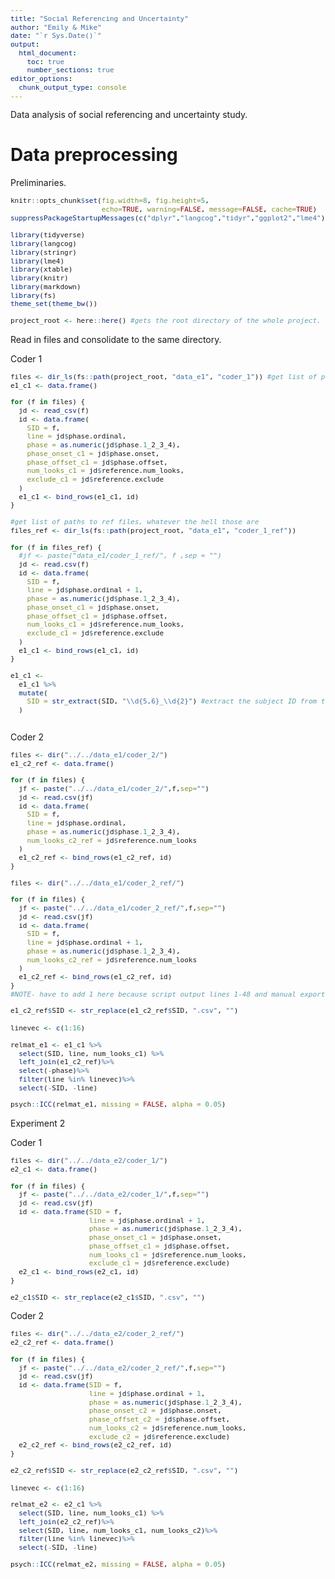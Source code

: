 ```yaml
---
title: "Social Referencing and Uncertainty"
author: "Emily & Mike"
date: "`r Sys.Date()`"
output: 
  html_document:
    toc: true
    number_sections: true
editor_options: 
  chunk_output_type: console
---
```


<style type="text/css">
body, td {
   font-size: 14px;
}
code {
  font-size: 11px;
}
pre {
  font-size: 11px;
}
</style>

Data analysis of social referencing and uncertainty study.

# Data preprocessing

Preliminaries.

```r

knitr::opts_chunk$set(fig.width=8, fig.height=5, 
                      echo=TRUE, warning=FALSE, message=FALSE, cache=TRUE)
suppressPackageStartupMessages(c("dplyr","langcog","tidyr","ggplot2","lme4"))
```

```r
library(tidyverse)
library(langcog)
library(stringr)
library(lme4)
library(xtable)
library(knitr)
library(markdown)
library(fs)
theme_set(theme_bw())

project_root <- here::here() #gets the root directory of the whole project.
```

Read in files and consolidate to the same directory. 

Coder 1

```r
files <- dir_ls(fs::path(project_root, "data_e1", "coder_1")) #get list of paths to files
e1_c1 <- data.frame()

for (f in files) {
  jd <- read_csv(f)
  id <- data.frame(
    SID = f, 
    line = jd$phase.ordinal, 
    phase = as.numeric(jd$phase.1_2_3_4), 
    phase_onset_c1 = jd$phase.onset, 
    phase_offset_c1 = jd$phase.offset, 
    num_looks_c1 = jd$reference.num_looks, 
    exclude_c1 = jd$reference.exclude
  )
  e1_c1 <- bind_rows(e1_c1, id)
}

#get list of paths to ref files, whatever the hell those are
files_ref <- dir_ls(fs::path(project_root, "data_e1", "coder_1_ref"))

for (f in files_ref) {
  #jf <- paste("data_e1/coder_1_ref/", f ,sep = "")
  jd <- read.csv(f)
  id <- data.frame(
    SID = f, 
    line = jd$phase.ordinal + 1, 
    phase = as.numeric(jd$phase.1_2_3_4), 
    phase_onset_c1 = jd$phase.onset, 
    phase_offset_c1 = jd$phase.offset, 
    num_looks_c1 = jd$reference.num_looks, 
    exclude_c1 = jd$reference.exclude
  )
  e1_c1 <- bind_rows(e1_c1, id)
}

e1_c1 <- 
  e1_c1 %>% 
  mutate(
    SID = str_extract(SID, "\\d{5,6}_\\d{2}") #extract the subject ID from the file path
  )



```

Coder 2

```r
files <- dir("../../data_e1/coder_2/")
e1_c2_ref <- data.frame()

for (f in files) {
  jf <- paste("../../data_e1/coder_2/",f,sep="")
  jd <- read.csv(jf)
  id <- data.frame(
    SID = f, 
    line = jd$phase.ordinal, 
    phase = as.numeric(jd$phase.1_2_3_4), 
    num_looks_c2_ref = jd$reference.num_looks
  )
  e1_c2_ref <- bind_rows(e1_c2_ref, id)
}

files <- dir("../../data_e1/coder_2_ref/")

for (f in files) {
  jf <- paste("../../data_e1/coder_2_ref/",f,sep="")
  jd <- read.csv(jf)
  id <- data.frame(
    SID = f, 
    line = jd$phase.ordinal + 1, 
    phase = as.numeric(jd$phase.1_2_3_4), 
    num_looks_c2_ref = jd$reference.num_looks
  )
  e1_c2_ref <- bind_rows(e1_c2_ref, id)
}
#NOTE- have to add 1 here because script output lines 1-48 and manual export was 0-47

e1_c2_ref$SID <- str_replace(e1_c2_ref$SID, ".csv", "")
```

```r
linevec <- c(1:16)

relmat_e1 <- e1_c1 %>%
  select(SID, line, num_looks_c1) %>%
  left_join(e1_c2_ref)%>%
  select(-phase)%>%
  filter(line %in% linevec)%>%
  select(-SID, -line)

psych::ICC(relmat_e1, missing = FALSE, alpha = 0.05)
```

Experiment 2

Coder 1

```r
files <- dir("../../data_e2/coder_1/")
e2_c1 <- data.frame()

for (f in files) {
  jf <- paste("../../data_e2/coder_1/",f,sep="")
  jd <- read.csv(jf)
  id <- data.frame(SID = f,
                   line = jd$phase.ordinal + 1, 
                   phase = as.numeric(jd$phase.1_2_3_4),
                   phase_onset_c1 = jd$phase.onset,
                   phase_offset_c1 = jd$phase.offset, 
                   num_looks_c1 = jd$reference.num_looks,
                   exclude_c1 = jd$reference.exclude)
  e2_c1 <- bind_rows(e2_c1, id)
}

e2_c1$SID <- str_replace(e2_c1$SID, ".csv", "")
```

Coder 2
```r
files <- dir("../../data_e2/coder_2_ref/")
e2_c2_ref <- data.frame()

for (f in files) {
  jf <- paste("../../data_e2/coder_2_ref/",f,sep="")
  jd <- read.csv(jf)
  id <- data.frame(SID = f,
                   line = jd$phase.ordinal + 1, 
                   phase = as.numeric(jd$phase.1_2_3_4),
                   phase_onset_c2 = jd$phase.onset,
                   phase_offset_c2 = jd$phase.offset, 
                   num_looks_c2 = jd$reference.num_looks,
                   exclude_c2 = jd$reference.exclude)
  e2_c2_ref <- bind_rows(e2_c2_ref, id)
}

e2_c2_ref$SID <- str_replace(e2_c2_ref$SID, ".csv", "")
```

```r
linevec <- c(1:16)

relmat_e2 <- e2_c1 %>%
  select(SID, line, num_looks_c1) %>%
  left_join(e2_c2_ref)%>%
  select(SID, line, num_looks_c1, num_looks_c2)%>%
  filter(line %in% linevec)%>%
  select(-SID, -line)

psych::ICC(relmat_e2, missing = FALSE, alpha = 0.05)
```
